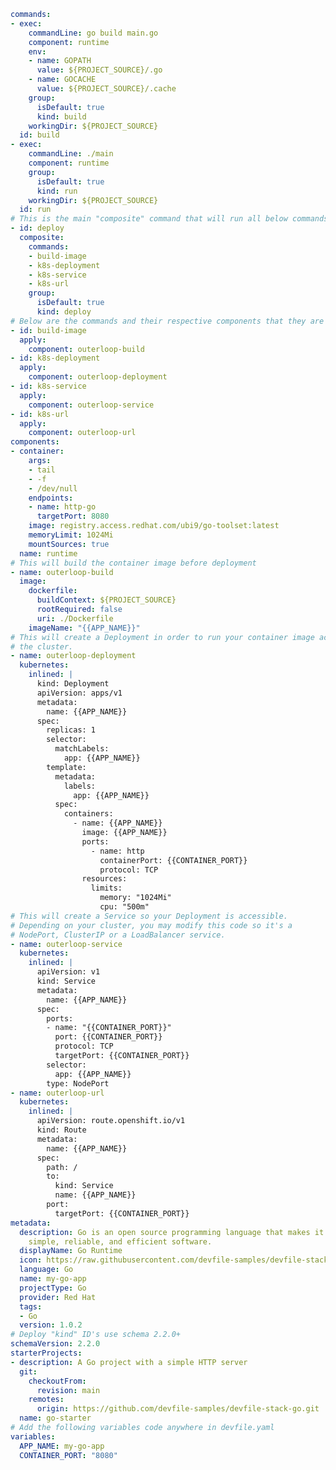 ```yaml showLineNumbers
commands:
- exec:
    commandLine: go build main.go
    component: runtime
    env:
    - name: GOPATH
      value: ${PROJECT_SOURCE}/.go
    - name: GOCACHE
      value: ${PROJECT_SOURCE}/.cache
    group:
      isDefault: true
      kind: build
    workingDir: ${PROJECT_SOURCE}
  id: build
- exec:
    commandLine: ./main
    component: runtime
    group:
      isDefault: true
      kind: run
    workingDir: ${PROJECT_SOURCE}
  id: run
# This is the main "composite" command that will run all below commands
- id: deploy
  composite:
    commands:
    - build-image
    - k8s-deployment
    - k8s-service
    - k8s-url
    group:
      isDefault: true
      kind: deploy
# Below are the commands and their respective components that they are "linked" to deploy
- id: build-image
  apply:
    component: outerloop-build
- id: k8s-deployment
  apply:
    component: outerloop-deployment
- id: k8s-service
  apply:
    component: outerloop-service
- id: k8s-url
  apply:
    component: outerloop-url
components:
- container:
    args:
    - tail
    - -f
    - /dev/null
    endpoints:
    - name: http-go
      targetPort: 8080
    image: registry.access.redhat.com/ubi9/go-toolset:latest
    memoryLimit: 1024Mi
    mountSources: true
  name: runtime
# This will build the container image before deployment
- name: outerloop-build
  image:
    dockerfile:
      buildContext: ${PROJECT_SOURCE}
      rootRequired: false
      uri: ./Dockerfile
    imageName: "{{APP_NAME}}"
# This will create a Deployment in order to run your container image across
# the cluster.
- name: outerloop-deployment
  kubernetes:
    inlined: |
      kind: Deployment
      apiVersion: apps/v1
      metadata:
        name: {{APP_NAME}}
      spec:
        replicas: 1
        selector:
          matchLabels:
            app: {{APP_NAME}}
        template:
          metadata:
            labels:
              app: {{APP_NAME}}
          spec:
            containers:
              - name: {{APP_NAME}}
                image: {{APP_NAME}}
                ports:
                  - name: http
                    containerPort: {{CONTAINER_PORT}}
                    protocol: TCP
                resources:
                  limits:
                    memory: "1024Mi"
                    cpu: "500m"
# This will create a Service so your Deployment is accessible.
# Depending on your cluster, you may modify this code so it's a
# NodePort, ClusterIP or a LoadBalancer service.
- name: outerloop-service
  kubernetes:
    inlined: |
      apiVersion: v1
      kind: Service
      metadata:
        name: {{APP_NAME}}
      spec:
        ports:
        - name: "{{CONTAINER_PORT}}"
          port: {{CONTAINER_PORT}}
          protocol: TCP
          targetPort: {{CONTAINER_PORT}}
        selector:
          app: {{APP_NAME}}
        type: NodePort
- name: outerloop-url
  kubernetes:
    inlined: |
      apiVersion: route.openshift.io/v1
      kind: Route
      metadata:
        name: {{APP_NAME}}
      spec:
        path: /
        to:
          kind: Service
          name: {{APP_NAME}}
        port:
          targetPort: {{CONTAINER_PORT}}
metadata:
  description: Go is an open source programming language that makes it easy to build
    simple, reliable, and efficient software.
  displayName: Go Runtime
  icon: https://raw.githubusercontent.com/devfile-samples/devfile-stack-icons/main/golang.svg
  language: Go
  name: my-go-app
  projectType: Go
  provider: Red Hat
  tags:
  - Go
  version: 1.0.2
# Deploy "kind" ID's use schema 2.2.0+
schemaVersion: 2.2.0
starterProjects:
- description: A Go project with a simple HTTP server
  git:
    checkoutFrom:
      revision: main
    remotes:
      origin: https://github.com/devfile-samples/devfile-stack-go.git
  name: go-starter
# Add the following variables code anywhere in devfile.yaml
variables:
  APP_NAME: my-go-app
  CONTAINER_PORT: "8080"
```
